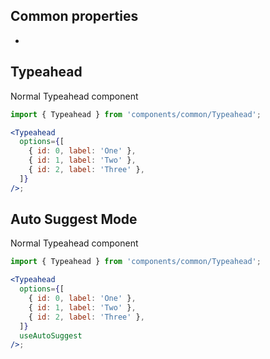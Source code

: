 
<Meta title="Torus/Typeahead" />

## Common properties

-

## Typeahead

Normal Typeahead component

<Story name="Typeahead">
  <TorusBG>
    <Typeahead
      options={[
        { id: 0, label: 'One' },
        { id: 1, label: 'Two' },
        { id: 2, label: 'Three' },
      ]}
    />
  </TorusBG>
</Story>

```jsx
import { Typeahead } from 'components/common/Typeahead';

<Typeahead
  options={[
    { id: 0, label: 'One' },
    { id: 1, label: 'Two' },
    { id: 2, label: 'Three' },
  ]}
/>;
```

## Auto Suggest Mode

Normal Typeahead component

<Story name="TypeaheadWithAutoSuggest">
  <TorusBG>
    <Typeahead
      options={[
        { id: 0, label: 'One' },
        { id: 1, label: 'Two' },
        { id: 2, label: 'Three' },
      ]}
      useAutoSuggest
    />
  </TorusBG>
</Story>

```jsx
import { Typeahead } from 'components/common/Typeahead';

<Typeahead
  options={[
    { id: 0, label: 'One' },
    { id: 1, label: 'Two' },
    { id: 2, label: 'Three' },
  ]}
  useAutoSuggest
/>;
```
